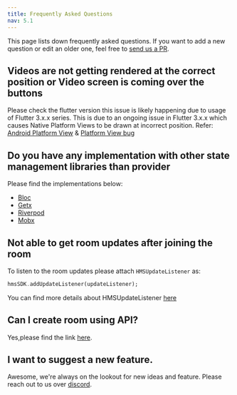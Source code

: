 ```yaml
---
title: Frequently Asked Questions
nav: 5.1
---
```


This page lists down frequently asked questions. If you want to add a new question or edit an older one, feel free to
[send us a PR](https://github.com/100mslive/100ms-docs/blob/main/docs/flutter/v2/debugging/faq.mdx).

## Videos are not getting rendered at the correct position or Video screen is coming over the buttons
Please check the flutter version this issue is likely happening due to usage of Flutter 3.x.x series.
This is due to an ongoing issue in Flutter 3.x.x which causes Native Platform Views to be drawn at incorrect position.
Refer: [Android Platform View](https://github.com/flutter/flutter/issues/107313) & [Platform View bug](https://github.com/flutter/flutter/issues/103630)

## Do you have any implementation with other state management libraries than provider
Please find the implementations below:
* [Bloc](https://github.com/100mslive/100ms-flutter/tree/main/demo_app_with_100ms_and_bloc)
* [Getx](https://github.com/100mslive/100ms-flutter/tree/main/demo_with_getx_and_100ms)
* [Riverpod](https://github.com/100mslive/100ms-flutter/tree/main/example_riverpod)
* [Mobx](https://github.com/100mslive/100ms-flutter/tree/main/mobx-example-app)

## Not able to get room updates after joining the room
To listen to the room updates please attach `HMSUpdateListener` as:
```dart
hmsSDK.addUpdateListener(updateListener);
```
You can find more details about HMSUpdateListener [here](../features/update-listeners)

## Can I create room using API?
Yes,please find the link [here](/server-side/v2/features/room).

## I want to suggest a new feature.
Awesome, we're always on the lookout for new ideas and feature. Please reach out to us over [discord](https://100ms.live/discord).

